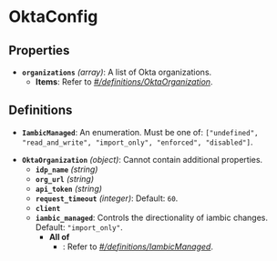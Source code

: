# OktaConfig

## Properties

- **`organizations`** *(array)*: A list of Okta organizations.
  - **Items**: Refer to *[#/definitions/OktaOrganization](#definitions/OktaOrganization)*.
## Definitions


<a id="definitions/IambicManaged"></a>

- **`IambicManaged`**: An enumeration. Must be one of: `["undefined", "read_and_write", "import_only", "enforced", "disabled"]`.

<a id="definitions/OktaOrganization"></a>

- **`OktaOrganization`** *(object)*: Cannot contain additional properties.
  - **`idp_name`** *(string)*
  - **`org_url`** *(string)*
  - **`api_token`** *(string)*
  - **`request_timeout`** *(integer)*: Default: `60`.
  - **`client`**
  - **`iambic_managed`**: Controls the directionality of iambic changes. Default: `"import_only"`.
    - **All of**
      - : Refer to *[#/definitions/IambicManaged](#definitions/IambicManaged)*.
